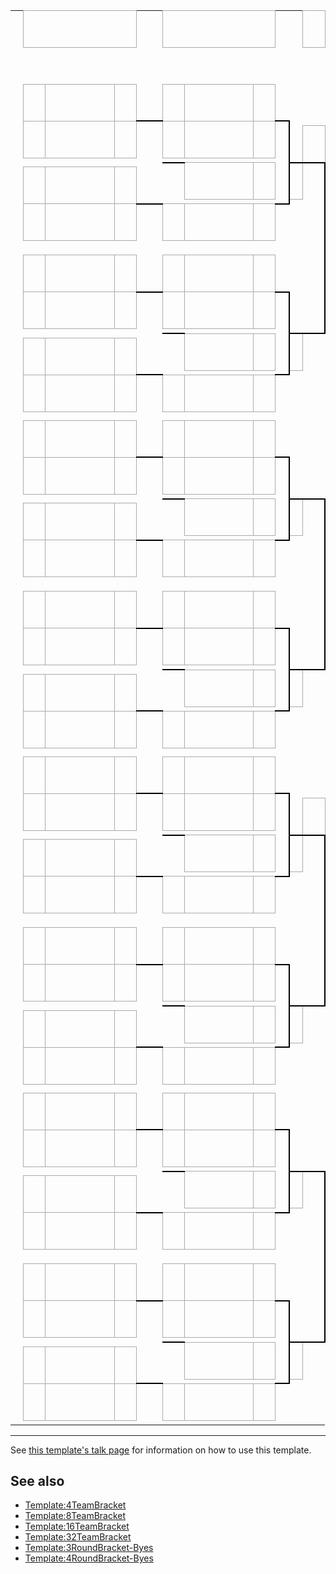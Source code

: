 {| class="bracket" cellpadding=0 cellspacing=0 style="font-size: 90%; margin:1em 2em 1em 1em;"
| &nbsp;
| align="center" colspan="3" style="border:1px solid #aaa;" bgcolor=#f2f2f2|'''{{{RD1|第一轮赛}}}'''
| colspan="2" |
| align="center" colspan="3" style="border:1px solid #aaa;" bgcolor=#f2f2f2|'''{{{RD2|第二轮赛}}}'''
| colspan="2" |
| align="center" colspan="3" style="border:1px solid #aaa;" bgcolor=#f2f2f2|'''{{{RD3|第三轮赛}}}'''
| colspan="2" |
| align="center" colspan="3" style="border:1px solid #aaa;" bgcolor=#f2f2f2|'''{{{RD4|半準决赛}}}'''
| colspan="2" |
| align="center" colspan="3" style="border:1px solid #aaa;" bgcolor=#f2f2f2|'''{{{RD5|準决赛}}}'''
| colspan="2" |
| align="center" colspan="3" style="border:1px solid #aaa;" bgcolor=#f2f2f2|'''{{{RD6|决赛}}}'''
|-
| width=1|&nbsp;
| width=25|&nbsp;
| width=130|&nbsp;
| width=25|&nbsp;
| width=5|&nbsp;
| width=5|&nbsp;
| width=25|&nbsp;
| width=130|&nbsp;
| width=25|&nbsp;
| width=5|&nbsp;
| width=5|&nbsp;
| width=25|&nbsp;
| width=130|&nbsp;
| width=25|&nbsp;
| width=5|&nbsp;
| width=5|&nbsp;
| width=25|&nbsp;
| width=130|&nbsp;
| width=25|&nbsp;
| width=5|&nbsp;
| width=5|&nbsp;
| width=25|&nbsp;
| width=130|&nbsp;
| width=25|&nbsp;
| width=5|&nbsp;
| width=5|&nbsp;
| width=25|&nbsp;
| width=130|&nbsp;
| width=25|&nbsp;
|-
| height="7"|
| align=center bgcolor="#f2f2f2" style="border:1px solid #aaa;"| {{{RD1-seed01|&nbsp;}}}
| style="border:1px solid #aaa;" bgcolor="#f9f9f9"| &nbsp;{{{RD1-team01|&nbsp;}}}
| align=center style="border:1px solid #aaa;" bgcolor=#f9f9f9| {{{RD1-score01|&nbsp;}}}
| align=center style="border-width:0 0 2px 0; border-style:solid;border-color:black;"|&nbsp;
| align=center style="border-width:0 0 2px 0; border-style:solid;border-color:black;"|&nbsp;
| align=center bgcolor="#f2f2f2" style="border:1px solid #aaa;"| {{{RD2-seed01|&nbsp;}}}
| style="border:1px solid #aaa;" bgcolor="#f9f9f9"| &nbsp;{{{RD2-team01|&nbsp;}}}
| align=center style="border:1px solid #aaa;" bgcolor=#f9f9f9| {{{RD2-score01|&nbsp;}}}
| align=center style="border-width:0 0 2px 0; border-style:solid;border-color:black;"|&nbsp;
|-
| height="7"|
| rowspan="2" align=center bgcolor="#f2f2f2" style="border:1px solid #aaa;"| {{{RD1-seed02|&nbsp;}}}
| rowspan="2" style="border:1px solid #aaa;" bgcolor="#f9f9f9"| &nbsp;{{{RD1-team02|&nbsp;}}}
| rowspan="2" align=center style="border:1px solid #aaa;" bgcolor=#f9f9f9| {{{RD1-score02|&nbsp;}}}
| rowspan="6" align=center style="border-width:2px 0 2px 0; border-style:solid;border-color:black;"|&nbsp;
| rowspan="6" align=center style="border-width:2px 0 2px 0; border-style:solid;border-color:black;"|&nbsp;

| rowspan="2" align=center bgcolor="#f2f2f2" style="border:1px solid #aaa;"| {{{RD2-seed02|&nbsp;}}}
| rowspan="2" style="border:1px solid #aaa;" bgcolor="#f9f9f9"| &nbsp;{{{RD2-team02|&nbsp;}}}
| rowspan="2" align=center style="border:1px solid #aaa;" bgcolor=#f9f9f9| {{{RD2-score02|&nbsp;}}}
| rowspan="6" align=center style="border-width:2px 2px 2px 0; border-style:solid;border-color:black;"|&nbsp;
|-
| height="7"|
| rowspan="2" align=center style="border-width:0 0 2px 0; border-style:solid;border-color:black;"|&nbsp;
| rowspan="2" align=center bgcolor="#f2f2f2" style="border:1px solid #aaa;"| {{{RD3-seed01|&nbsp;}}}
| rowspan="2" style="border:1px solid #aaa;" bgcolor="#f9f9f9"| &nbsp;{{{RD3-team01|&nbsp;}}}
| rowspan="2" align=center style="border:1px solid #aaa;" bgcolor=#f9f9f9| {{{RD3-score01|&nbsp;}}}
| rowspan="2" align=center style="border-width:0 0 2px 0; border-style:solid;border-color:black;"|&nbsp;
|-
| height="7"|
| rowspan="2" colspan="8"|
|-
| height="7"|
| rowspan="2" align=center style="border-width:2px 0 0 0; border-style:solid;border-color:black;"|&nbsp;
| rowspan="2" align=center bgcolor="#f2f2f2" style="border:1px solid #aaa;"| {{{RD3-seed02|&nbsp;}}}
| rowspan="2" style="border:1px solid #aaa;" bgcolor="#f9f9f9"| &nbsp;{{{RD3-team02|&nbsp;}}}
| rowspan="2" align=center style="border:1px solid #aaa;" bgcolor=#f9f9f9| {{{RD3-score02|&nbsp;}}}
| rowspan="12" align=center style="border-width:2px 2px 2px 0; border-style:solid;border-color:black;"|&nbsp;
|-
| height="7"|
| rowspan="2" align=center bgcolor="#f2f2f2" style="border:1px solid #aaa;"| {{{RD1-seed03|&nbsp;}}}
| rowspan="2" style="border:1px solid #aaa;" bgcolor="#f9f9f9"| &nbsp;{{{RD1-team03|&nbsp;}}}
| rowspan="2" align=center style="border:1px solid #aaa;" bgcolor=#f9f9f9| {{{RD1-score03|&nbsp;}}}
| rowspan="2" align=center bgcolor="#f2f2f2" style="border:1px solid #aaa;"| {{{RD2-seed03|&nbsp;}}}
| rowspan="2" style="border:1px solid #aaa;" bgcolor="#f9f9f9"| &nbsp;{{{RD2-team03|&nbsp;}}}
| rowspan="2" align=center style="border:1px solid #aaa;" bgcolor=#f9f9f9| {{{RD2-score03|&nbsp;}}}
|-
| height="7"|
|-
| height="7"|
| rowspan="2" align=center bgcolor="#f2f2f2" style="border:1px solid #aaa;"| {{{RD1-seed04|&nbsp;}}}
| rowspan="2" style="border:1px solid #aaa;" bgcolor="#f9f9f9"| &nbsp;{{{RD1-team04|&nbsp;}}}
| rowspan="2" align=center style="border:1px solid #aaa;" bgcolor=#f9f9f9| {{{RD1-score04|&nbsp;}}}
| rowspan="2" align=center style="border-width:2px 0 0 0; border-style:solid;border-color:black;"|&nbsp;
| rowspan="2" align=center style="border-width:2px 0 0 0; border-style:solid;border-color:black;"|&nbsp;
| rowspan="2" align=center bgcolor="#f2f2f2" style="border:1px solid #aaa;"| {{{RD2-seed04|&nbsp;}}}
| rowspan="2" style="border:1px solid #aaa;" bgcolor="#f9f9f9"| &nbsp;{{{RD2-team04|&nbsp;}}}
| rowspan="2" align=center style="border:1px solid #aaa;" bgcolor=#f9f9f9| {{{RD2-score04|&nbsp;}}}
| rowspan="2" align=center style="border-width:2px 0 0 0; border-style:solid;border-color:black;"|&nbsp;
|-
| height="7"|
| colspan="5"|
| rowspan="2" align=center style="border-width:0 0 2px 0; border-style:solid;border-color:black;"|&nbsp;
| rowspan="2" align=center bgcolor="#f2f2f2" style="border:1px solid #aaa;"| {{{RD4-seed01|&nbsp;}}}
| rowspan="2" style="border:1px solid #aaa;" bgcolor="#f9f9f9"| &nbsp;{{{RD4-team01|&nbsp;}}}
| rowspan="2" align=center style="border:1px solid #aaa;" bgcolor=#f9f9f9| {{{RD4-score01|&nbsp;}}}
| rowspan="2" align=center style="border-width:0 0 2px 0; border-style:solid;border-color:black;"|&nbsp;
|-
| height="7"|
| rowspan="2" colspan="13" align="center"|{{{group1|}}}
|-
| height="7"|
| rowspan="2" align=center style="border-width:2px 0 0 0; border-style:solid;border-color:black;"|&nbsp;
| rowspan="2" align=center bgcolor="#f2f2f2" style="border:1px solid #aaa;"| {{{RD4-seed02|&nbsp;}}}
| rowspan="2" style="border:1px solid #aaa;" bgcolor="#f9f9f9"| &nbsp;{{{RD4-team02|&nbsp;}}}
| rowspan="2" align=center style="border:1px solid #aaa;" bgcolor=#f9f9f9| {{{RD4-score02|&nbsp;}}}
| rowspan="24" align=center style="border-width:2px 2px 2px 0; border-style:solid;border-color:black;"|&nbsp;
|-
| height="7"|
| rowspan="2" align=center bgcolor="#f2f2f2" style="border:1px solid #aaa;"| {{{RD1-seed05|&nbsp;}}}
| rowspan="2" style="border:1px solid #aaa;" bgcolor="#f9f9f9"| &nbsp;{{{RD1-team05|&nbsp;}}}
| rowspan="2" align=center style="border:1px solid #aaa;" bgcolor=#f9f9f9| {{{RD1-score05|&nbsp;}}}
| rowspan="2" align=center style="border-width:0 0 2px 0; border-style:solid;border-color:black;"|&nbsp;
| rowspan="2" align=center style="border-width:0 0 2px 0; border-style:solid;border-color:black;"|&nbsp;
| rowspan="2" align=center bgcolor="#f2f2f2" style="border:1px solid #aaa;"| {{{RD2-seed05|&nbsp;}}}
| rowspan="2" style="border:1px solid #aaa;" bgcolor="#f9f9f9"| &nbsp;{{{RD2-team05|&nbsp;}}}
| rowspan="2" align=center style="border:1px solid #aaa;" bgcolor=#f9f9f9| {{{RD2-score05|&nbsp;}}}
| rowspan="2" align=center style="border-width:0 0 2px 0; border-style:solid;border-color:black;"|&nbsp;
|-
| height="7"|
|-
| height="7"|
| rowspan="2" align=center bgcolor="#f2f2f2" style="border:1px solid #aaa;"| {{{RD1-seed06|&nbsp;}}}
| rowspan="2" style="border:1px solid #aaa;" bgcolor="#f9f9f9"| &nbsp;{{{RD1-team06|&nbsp;}}}
| rowspan="2" align=center style="border:1px solid #aaa;" bgcolor=#f9f9f9| {{{RD1-score06|&nbsp;}}}
| rowspan="6" align=center style="border-width:2px 0 2px 0; border-style:solid;border-color:black;"|&nbsp;
| rowspan="6" align=center style="border-width:2px 0 2px 0; border-style:solid;border-color:black;"|&nbsp;
| rowspan="2" align=center bgcolor="#f2f2f2" style="border:1px solid #aaa;"| {{{RD2-seed06|&nbsp;}}}
| rowspan="2" style="border:1px solid #aaa;" bgcolor="#f9f9f9"| &nbsp;{{{RD2-team06|&nbsp;}}}
| rowspan="2" align=center style="border:1px solid #aaa;" bgcolor=#f9f9f9| {{{RD2-score06|&nbsp;}}}
| rowspan="6" align=center style="border-width:2px 2px 2px 0; border-style:solid;border-color:black;"|&nbsp;
|-
| height="7"|
| rowspan="2" align=center style="border-width:0 0 2px 0; border-style:solid;border-color:black;"|&nbsp;
| rowspan="2" align=center bgcolor="#f2f2f2" style="border:1px solid #aaa;"| {{{RD3-seed03|&nbsp;}}}
| rowspan="2" style="border:1px solid #aaa;" bgcolor="#f9f9f9"| &nbsp;{{{RD3-team03|&nbsp;}}}
| rowspan="2" align=center style="border:1px solid #aaa;" bgcolor=#f9f9f9| {{{RD3-score03|&nbsp;}}}
|-
| height="7"|
| rowspan="2" colspan="8"|
|-
| height="7"|
| rowspan="2" align=center style="border-width:2px 0 0 0; border-style:solid;border-color:black;"|&nbsp;
| rowspan="2" align=center bgcolor="#f2f2f2" style="border:1px solid #aaa;"| {{{RD3-seed04|&nbsp;}}}
| rowspan="2" style="border:1px solid #aaa;" bgcolor="#f9f9f9"| &nbsp;{{{RD3-team04|&nbsp;}}}
| rowspan="2" align=center style="border:1px solid #aaa;" bgcolor=#f9f9f9| {{{RD3-score04|&nbsp;}}}
| rowspan="12" align=center style="border-width:2px 0 2px 0; border-style:solid;border-color:black;"|&nbsp;
|-
| height="7"|
| rowspan="2" align=center bgcolor="#f2f2f2" style="border:1px solid #aaa;"| {{{RD1-seed07|&nbsp;}}}
| rowspan="2" style="border:1px solid #aaa;" bgcolor="#f9f9f9"| &nbsp;{{{RD1-team07|&nbsp;}}}
| rowspan="2" align=center style="border:1px solid #aaa;" bgcolor=#f9f9f9| {{{RD1-score07|&nbsp;}}}
| rowspan="2" align=center bgcolor="#f2f2f2" style="border:1px solid #aaa;"| {{{RD2-seed07|&nbsp;}}}
| rowspan="2" style="border:1px solid #aaa;" bgcolor="#f9f9f9"| &nbsp;{{{RD2-team07|&nbsp;}}}
| rowspan="2" align=center style="border:1px solid #aaa;" bgcolor=#f9f9f9| {{{RD2-score07|&nbsp;}}}
|-
| height="7"|
|-
| height="7"|
| rowspan="2" align=center bgcolor="#f2f2f2" style="border:1px solid #aaa;"| {{{RD1-seed08|&nbsp;}}}
| rowspan="2" style="border:1px solid #aaa;" bgcolor="#f9f9f9"| &nbsp;{{{RD1-team08|&nbsp;}}}
| rowspan="2" align=center style="border:1px solid #aaa;" bgcolor=#f9f9f9| {{{RD1-score08|&nbsp;}}}
| rowspan="2" align=center style="border-width:2px 0 0 0; border-style:solid;border-color:black;"|&nbsp;
| rowspan="2" align=center style="border-width:2px 0 0 0; border-style:solid;border-color:black;"|&nbsp;
| rowspan="2" align=center bgcolor="#f2f2f2" style="border:1px solid #aaa;"| {{{RD2-seed08|&nbsp;}}}
| rowspan="2" style="border:1px solid #aaa;" bgcolor="#f9f9f9"| &nbsp;{{{RD2-team08|&nbsp;}}}
| rowspan="2" align=center style="border:1px solid #aaa;" bgcolor=#f9f9f9| {{{RD2-score08|&nbsp;}}}
| rowspan="2" align=center style="border-width:2px 0 0 0; border-style:solid;border-color:black;"|&nbsp;
|-
| height="7"|
| colspan="10"|
| rowspan="2" align=center style="border-width:0 0 2px 0; border-style:solid;border-color:black;"|&nbsp;
| rowspan="2" align=center bgcolor="#f2f2f2" style="border:1px solid #aaa;"| {{{RD5-seed01|&nbsp;}}}
| rowspan="2" style="border:1px solid #aaa;" bgcolor="#f9f9f9"| &nbsp;{{{RD5-team01|&nbsp;}}}
| rowspan="2" align=center style="border:1px solid #aaa;" bgcolor=#f9f9f9| {{{RD5-score01|&nbsp;}}}
| rowspan="2" align=center style="border-width: 0 0 2px 0; border-style:solid; border-color:black;"|&nbsp;
|-
| rowspan="2"|
| height="7"|
| rowspan="2" colspan="18"|
|-
| height="7"|
| rowspan="2" align=center style="border-width:2px 0 0 0; border-style:solid;border-color:black;"|&nbsp;
| rowspan="2" align=center bgcolor="#f2f2f2" style="border:1px solid #aaa;"| {{{RD5-seed02|&nbsp;}}}
| rowspan="2" style="border:1px solid #aaa;" bgcolor="#f9f9f9"| &nbsp;{{{RD5-team02|&nbsp;}}}
| rowspan="2" align=center style="border:1px solid #aaa;" bgcolor=#f9f9f9| {{{RD5-score02|&nbsp;}}}
| rowspan="48" align=center style="border-width: 2px 2px 2px 0; border-style:solid; border-color:black;"|&nbsp;
|-
| height="7"|
| rowspan="2" align=center bgcolor="#f2f2f2" style="border:1px solid #aaa;"| {{{RD1-seed09|&nbsp;}}}
| rowspan="2" style="border:1px solid #aaa;" bgcolor="#f9f9f9"| &nbsp;{{{RD1-team09|&nbsp;}}}
| rowspan="2" align=center style="border:1px solid #aaa;" bgcolor=#f9f9f9| {{{RD1-score09|&nbsp;}}}
| rowspan="2" align=center style="border-width:0 0 2px 0; border-style:solid;border-color:black;"|&nbsp;
| rowspan="2" align=center style="border-width:0 0 2px 0; border-style:solid;border-color:black;"|&nbsp;
| rowspan="2" align=center bgcolor="#f2f2f2" style="border:1px solid #aaa;"| {{{RD2-seed09|&nbsp;}}}
| rowspan="2" style="border:1px solid #aaa;" bgcolor="#f9f9f9"| &nbsp;{{{RD2-team09|&nbsp;}}}
| rowspan="2" align=center style="border:1px solid #aaa;" bgcolor=#f9f9f9| {{{RD2-score09|&nbsp;}}}
| rowspan="2" align=center style="border-width:0 0 2px 0; border-style:solid;border-color:black;"|&nbsp;
|-
| height="7"|
|-
| height="7"|
| rowspan="2" align=center bgcolor="#f2f2f2" style="border:1px solid #aaa;"| {{{RD1-seed10|&nbsp;}}}
| rowspan="2" style="border:1px solid #aaa;" bgcolor="#f9f9f9"| &nbsp;{{{RD1-team10|&nbsp;}}}
| rowspan="2" align=center style="border:1px solid #aaa;" bgcolor=#f9f9f9| {{{RD1-score10|&nbsp;}}}
| rowspan="6" align=center style="border-width:2px 0 2px 0; border-style:solid;border-color:black;"|&nbsp;
| rowspan="6" align=center style="border-width:2px 0 2px 0; border-style:solid;border-color:black;"|&nbsp;
| rowspan="2" align=center bgcolor="#f2f2f2" style="border:1px solid #aaa;"| {{{RD2-seed10|&nbsp;}}}
| rowspan="2" style="border:1px solid #aaa;" bgcolor="#f9f9f9"| &nbsp;{{{RD2-team10|&nbsp;}}}
| rowspan="2" align=center style="border:1px solid #aaa;" bgcolor=#f9f9f9| {{{RD2-score10|&nbsp;}}}
| rowspan="6" align=center style="border-width:2px 2px 2px 0; border-style:solid;border-color:black;"|&nbsp;
|-
| height="7"|
| rowspan="2" align=center style="border-width:0 0 2px 0; border-style:solid;border-color:black;"|&nbsp;
| rowspan="2" align=center bgcolor="#f2f2f2" style="border:1px solid #aaa;"| {{{RD3-seed05|&nbsp;}}}
| rowspan="2" style="border:1px solid #aaa;" bgcolor="#f9f9f9"| &nbsp;{{{RD3-team05|&nbsp;}}}
| rowspan="2" align=center style="border:1px solid #aaa;" bgcolor=#f9f9f9| {{{RD3-score05|&nbsp;}}}
|-
| height="7"|
| rowspan="2" colspan="8"|
|-
| height="7"|
| rowspan="2" align=center style="border-width:2px 0 0 0; border-style:solid;border-color:black;"|&nbsp;
| rowspan="2" align=center bgcolor="#f2f2f2" style="border:1px solid #aaa;"| {{{RD3-seed06|&nbsp;}}}
| rowspan="2" style="border:1px solid #aaa;" bgcolor="#f9f9f9"| &nbsp;{{{RD3-team06|&nbsp;}}}
| rowspan="2" align=center style="border:1px solid #aaa;" bgcolor=#f9f9f9| {{{RD3-score06|&nbsp;}}}
| rowspan="12" align=center style="border-width:2px 2px 2px 0; border-style:solid;border-color:black;"|&nbsp;
|-
| height="7"|
| rowspan="2" align=center bgcolor="#f2f2f2" style="border:1px solid #aaa;"| {{{RD1-seed11|&nbsp;}}}
| rowspan="2" style="border:1px solid #aaa;" bgcolor="#f9f9f9"| &nbsp;{{{RD1-team11|&nbsp;}}}
| rowspan="2" align=center style="border:1px solid #aaa;" bgcolor=#f9f9f9| {{{RD1-score11|&nbsp;}}}
| rowspan="2" align=center bgcolor="#f2f2f2" style="border:1px solid #aaa;"| {{{RD2-seed11|&nbsp;}}}
| rowspan="2" style="border:1px solid #aaa;" bgcolor="#f9f9f9"| &nbsp;{{{RD2-team11|&nbsp;}}}
| rowspan="2" align=center style="border:1px solid #aaa;" bgcolor=#f9f9f9| {{{RD2-score11|&nbsp;}}}
|-
| height="7"|
|-
| height="7"|
| rowspan="2" align=center bgcolor="#f2f2f2" style="border:1px solid #aaa;"| {{{RD1-seed12|&nbsp;}}}
| rowspan="2" style="border:1px solid #aaa;" bgcolor="#f9f9f9"| &nbsp;{{{RD1-team12|&nbsp;}}}
| rowspan="2" align=center style="border:1px solid #aaa;" bgcolor=#f9f9f9| {{{RD1-score12|&nbsp;}}}
| rowspan="2" align=center style="border-width:2px 0 0 0; border-style:solid;border-color:black;"|&nbsp;
| rowspan="2" align=center style="border-width:2px 0 0 0; border-style:solid;border-color:black;"|&nbsp;
| rowspan="2" align=center bgcolor="#f2f2f2" style="border:1px solid #aaa;"| {{{RD2-seed12|&nbsp;}}}
| rowspan="2" style="border:1px solid #aaa;" bgcolor="#f9f9f9"| &nbsp;{{{RD2-team12|&nbsp;}}}
| rowspan="2" align=center style="border:1px solid #aaa;" bgcolor=#f9f9f9| {{{RD2-score12|&nbsp;}}}
| rowspan="2" align=center style="border-width:2px 0 0 0; border-style:solid;border-color:black;"|&nbsp;
|-
| height="7"|
| colspan="5"|
| rowspan="2" align=center style="border-width:0 0 2px 0; border-style:solid;border-color:black;"|&nbsp;
| rowspan="2" align=center bgcolor="#f2f2f2" style="border:1px solid #aaa;"| {{{RD4-seed03|&nbsp;}}}
| rowspan="2" style="border:1px solid #aaa;" bgcolor="#f9f9f9"| &nbsp;{{{RD4-team03|&nbsp;}}}
| rowspan="2" align=center style="border:1px solid #aaa;" bgcolor=#f9f9f9| {{{RD4-score03|&nbsp;}}}
|-
| height="7"|
| rowspan="2" colspan="13" align="center"|{{{group2|}}}
|-
| height="7"|
| rowspan="2" align=center style="border-width:2px 0 0 0; border-style:solid;border-color:black;"|&nbsp;
| rowspan="2" align=center bgcolor="#f2f2f2" style="border:1px solid #aaa;"| {{{RD4-seed04|&nbsp;}}}
| rowspan="2" style="border:1px solid #aaa;" bgcolor="#f9f9f9"| &nbsp;{{{RD4-team04|&nbsp;}}}
| rowspan="2" align=center style="border:1px solid #aaa;" bgcolor=#f9f9f9| {{{RD4-score04|&nbsp;}}}
| rowspan="2" align=center style="border-width:2px 0 0 0; border-style:solid;border-color:black;"|&nbsp;
|-
| height="7"|
| rowspan="2" align=center bgcolor="#f2f2f2" style="border:1px solid #aaa;"| {{{RD1-seed13|&nbsp;}}}
| rowspan="2" style="border:1px solid #aaa;" bgcolor="#f9f9f9"| &nbsp;{{{RD1-team13|&nbsp;}}}
| rowspan="2" align=center style="border:1px solid #aaa;" bgcolor=#f9f9f9| {{{RD1-score13|&nbsp;}}}
| rowspan="2" align=center style="border-width:0 0 2px 0; border-style:solid;border-color:black;"|&nbsp;
| rowspan="2" align=center style="border-width:0 0 2px 0; border-style:solid;border-color:black;"|&nbsp;
| rowspan="2" align=center bgcolor="#f2f2f2" style="border:1px solid #aaa;"| {{{RD2-seed13|&nbsp;}}}
| rowspan="2" style="border:1px solid #aaa;" bgcolor="#f9f9f9"| &nbsp;{{{RD2-team13|&nbsp;}}}
| rowspan="2" align=center style="border:1px solid #aaa;" bgcolor=#f9f9f9| {{{RD2-score13|&nbsp;}}}
| rowspan="2" align=center style="border-width:0 0 2px 0; border-style:solid;border-color:black;"|&nbsp;
|-
| height="7"|
|-
| height="7"|
| rowspan="2" align=center bgcolor="#f2f2f2" style="border:1px solid #aaa;"| {{{RD1-seed14|&nbsp;}}}
| rowspan="2" style="border:1px solid #aaa;" bgcolor="#f9f9f9"| &nbsp;{{{RD1-team14|&nbsp;}}}
| rowspan="2" align=center style="border:1px solid #aaa;" bgcolor=#f9f9f9| {{{RD1-score14|&nbsp;}}}
| rowspan="6" align=center style="border-width:2px 0 2px 0; border-style:solid;border-color:black;"|&nbsp;
| rowspan="6" align=center style="border-width:2px 0 2px 0; border-style:solid;border-color:black;"|&nbsp;
| rowspan="2" align=center bgcolor="#f2f2f2" style="border:1px solid #aaa;"| {{{RD2-seed14|&nbsp;}}}
| rowspan="2" style="border:1px solid #aaa;" bgcolor="#f9f9f9"| &nbsp;{{{RD2-team14|&nbsp;}}}
| rowspan="2" align=center style="border:1px solid #aaa;" bgcolor=#f9f9f9| {{{RD2-score14|&nbsp;}}}
| rowspan="6" align=center style="border-width:2px 2px 2px 0; border-style:solid;border-color:black;"|&nbsp;
|-
| height="7"|
| rowspan="2" align=center style="border-width:0 0 2px 0; border-style:solid;border-color:black;"|&nbsp;
| rowspan="2" align=center bgcolor="#f2f2f2" style="border:1px solid #aaa;"| {{{RD3-seed07|&nbsp;}}}
| rowspan="2" style="border:1px solid #aaa;" bgcolor="#f9f9f9"| &nbsp;{{{RD3-team07|&nbsp;}}}
| rowspan="2" align=center style="border:1px solid #aaa;" bgcolor=#f9f9f9| {{{RD3-score07|&nbsp;}}}
|-
| height="7"|
| rowspan="2" colspan="8"|
|-
| height="7"|
| rowspan="2" align=center style="border-width:2px 0 0 0; border-style:solid;border-color:black;"|&nbsp;
| rowspan="2" align=center bgcolor="#f2f2f2" style="border:1px solid #aaa;"| {{{RD3-seed08|&nbsp;}}}
| rowspan="2" style="border:1px solid #aaa;" bgcolor="#f9f9f9"| &nbsp;{{{RD3-team08|&nbsp;}}}
| rowspan="2" align=center style="border:1px solid #aaa;" bgcolor=#f9f9f9| {{{RD3-score08|&nbsp;}}}
| rowspan="2" align=center style="border-width:2px 0 0 0; border-style:solid;border-color:black;"|&nbsp;
|-
| height="7"|
| rowspan="2" align=center bgcolor="#f2f2f2" style="border:1px solid #aaa;"| {{{RD1-seed15|&nbsp;}}}
| rowspan="2" style="border:1px solid #aaa;" bgcolor="#f9f9f9"| &nbsp;{{{RD1-team15|&nbsp;}}}
| rowspan="2" align=center style="border:1px solid #aaa;" bgcolor=#f9f9f9| {{{RD1-score15|&nbsp;}}}
| rowspan="2" align=center bgcolor="#f2f2f2" style="border:1px solid #aaa;"| {{{RD2-seed15|&nbsp;}}}
| rowspan="2" style="border:1px solid #aaa;" bgcolor="#f9f9f9"| &nbsp;{{{RD2-team15|&nbsp;}}}
| rowspan="2" align=center style="border:1px solid #aaa;" bgcolor=#f9f9f9| {{{RD2-score15|&nbsp;}}}
|-
| height="7"|
|-
| height="7"|
| rowspan="2" align=center bgcolor="#f2f2f2" style="border:1px solid #aaa;"| {{{RD1-seed16|&nbsp;}}}
| rowspan="2" style="border:1px solid #aaa;" bgcolor="#f9f9f9"| &nbsp;{{{RD1-team16|&nbsp;}}}
| rowspan="2" align=center style="border:1px solid #aaa;" bgcolor=#f9f9f9| {{{RD1-score16|&nbsp;}}}
| rowspan="2" align=center style="border-width:2px 0 0 0; border-style:solid;border-color:black;"|&nbsp;
| rowspan="2" align=center style="border-width:2px 0 0 0; border-style:solid;border-color:black;"|&nbsp;
| rowspan="2" align=center bgcolor="#f2f2f2" style="border:1px solid #aaa;"| {{{RD2-seed16|&nbsp;}}}
| rowspan="2" style="border:1px solid #aaa;" bgcolor="#f9f9f9"| &nbsp;{{{RD2-team16|&nbsp;}}}
| rowspan="2" align=center style="border:1px solid #aaa;" bgcolor=#f9f9f9| {{{RD2-score16|&nbsp;}}}
| rowspan="2" align=center style="border-width:2px 0 0 0; border-style:solid;border-color:black;"|&nbsp;
|-
| height="7"|
| colspan="15"|
| rowspan="2" align=center style="border-width:0 0 2px 0; border-style:solid;border-color:black;"|
| rowspan="2" align=center bgcolor="#f2f2f2" style="border:1px solid #aaa;"| {{{RD6-seed01|&nbsp;}}}
| rowspan="2" style="border:1px solid #aaa;" bgcolor="#f9f9f9"| &nbsp;{{{RD6-team01|&nbsp;}}}
| rowspan="2" align=center style="border:1px solid #aaa;" bgcolor=#f9f9f9| {{{RD6-score01|&nbsp;}}}
|-
| height="7"|
|-
| height="7"|
| colspan="24"|
| rowspan="2" align=center style="border-width:2px 0 0 0; border-style:solid;border-color:black;"|
| rowspan="2" align=center bgcolor="#f2f2f2" style="border:1px solid #aaa;"| {{{RD6-seed02|&nbsp;}}}
| rowspan="2" style="border:1px solid #aaa;" bgcolor="#f9f9f9"| &nbsp;{{{RD6-team02|&nbsp;}}}
| rowspan="2" align=center style="border:1px solid #aaa;" bgcolor=#f9f9f9| {{{RD6-score02|&nbsp;}}}
|-
| height="7"|
| rowspan="2" align=center bgcolor="#f2f2f2" style="border:1px solid #aaa;"| {{{RD1-seed17|&nbsp;}}}
| rowspan="2" style="border:1px solid #aaa;" bgcolor="#f9f9f9"| &nbsp;{{{RD1-team17|&nbsp;}}}
| rowspan="2" align=center style="border:1px solid #aaa;" bgcolor=#f9f9f9| {{{RD1-score17|&nbsp;}}}
| rowspan="2" align=center style="border-width:0 0 2px 0; border-style:solid;border-color:black;"|&nbsp;
| rowspan="2" align=center style="border-width:0 0 2px 0; border-style:solid;border-color:black;"|&nbsp;
| rowspan="2" align=center bgcolor="#f2f2f2" style="border:1px solid #aaa;"| {{{RD2-seed17|&nbsp;}}}
| rowspan="2" style="border:1px solid #aaa;" bgcolor="#f9f9f9"| &nbsp;{{{RD2-team17|&nbsp;}}}
| rowspan="2" align=center style="border:1px solid #aaa;" bgcolor=#f9f9f9| {{{RD2-score17|&nbsp;}}}
| rowspan="2" align=center style="border-width:0 0 2px 0; border-style:solid;border-color:black;"|&nbsp;
|-
| height="7"|
|-
| height="7"|
| rowspan="2" align=center bgcolor="#f2f2f2" style="border:1px solid #aaa;"| {{{RD1-seed18|&nbsp;}}}
| rowspan="2" style="border:1px solid #aaa;" bgcolor="#f9f9f9"| &nbsp;{{{RD1-team18|&nbsp;}}}
| rowspan="2" align=center style="border:1px solid #aaa;" bgcolor=#f9f9f9| {{{RD1-score18|&nbsp;}}}
| rowspan="6" align=center style="border-width:2px 0 2px 0; border-style:solid;border-color:black;"|&nbsp;
| rowspan="6" align=center style="border-width:2px 0 2px 0; border-style:solid;border-color:black;"|&nbsp;
| rowspan="2" align=center bgcolor="#f2f2f2" style="border:1px solid #aaa;"| {{{RD2-seed18|&nbsp;}}}
| rowspan="2" style="border:1px solid #aaa;" bgcolor="#f9f9f9"| &nbsp;{{{RD2-team18|&nbsp;}}}
| rowspan="2" align=center style="border:1px solid #aaa;" bgcolor=#f9f9f9| {{{RD2-score18|&nbsp;}}}
| rowspan="6" align=center style="border-width:2px 2px 2px 0; border-style:solid;border-color:black;"|&nbsp;
|-
| height="7"|
| rowspan="2" align=center style="border-width:0 0 2px 0; border-style:solid;border-color:black;"|&nbsp;
| rowspan="2" align=center bgcolor="#f2f2f2" style="border:1px solid #aaa;"| {{{RD3-seed09|&nbsp;}}}
| rowspan="2" style="border:1px solid #aaa;" bgcolor="#f9f9f9"| &nbsp;{{{RD3-team09|&nbsp;}}}
| rowspan="2" align=center style="border:1px solid #aaa;" bgcolor=#f9f9f9| {{{RD3-score09|&nbsp;}}}
| rowspan="2" align=center style="border-width:0 0 2px 0; border-style:solid;border-color:black;"|&nbsp;
|-
| height="7"|
| rowspan="2" colspan="8"|
|-
| height="7"|
| rowspan="2" align=center style="border-width:2px 0 0 0; border-style:solid;border-color:black;"|&nbsp;
| rowspan="2" align=center bgcolor="#f2f2f2" style="border:1px solid #aaa;"| {{{RD3-seed10|&nbsp;}}}
| rowspan="2" style="border:1px solid #aaa;" bgcolor="#f9f9f9"| &nbsp;{{{RD3-team10|&nbsp;}}}
| rowspan="2" align=center style="border:1px solid #aaa;" bgcolor=#f9f9f9| {{{RD3-score10|&nbsp;}}}
| rowspan="12" align=center style="border-width:2px 2px 2px 0; border-style:solid;border-color:black;"|&nbsp;
|-
| height="7"|
| rowspan="2" align=center bgcolor="#f2f2f2" style="border:1px solid #aaa;"| {{{RD1-seed19|&nbsp;}}}
| rowspan="2" style="border:1px solid #aaa;" bgcolor="#f9f9f9"| &nbsp;{{{RD1-team19|&nbsp;}}}
| rowspan="2" align=center style="border:1px solid #aaa;" bgcolor=#f9f9f9| {{{RD1-score19|&nbsp;}}}
| rowspan="2" align=center bgcolor="#f2f2f2" style="border:1px solid #aaa;"| {{{RD2-seed19|&nbsp;}}}
| rowspan="2" style="border:1px solid #aaa;" bgcolor="#f9f9f9"| &nbsp;{{{RD2-team19|&nbsp;}}}
| rowspan="2" align=center style="border:1px solid #aaa;" bgcolor=#f9f9f9| {{{RD2-score19|&nbsp;}}}
|-
| height="7"|
|-
| height="7"|
| rowspan="2" align=center bgcolor="#f2f2f2" style="border:1px solid #aaa;"| {{{RD1-seed20|&nbsp;}}}
| rowspan="2" style="border:1px solid #aaa;" bgcolor="#f9f9f9"| &nbsp;{{{RD1-team20|&nbsp;}}}
| rowspan="2" align=center style="border:1px solid #aaa;" bgcolor=#f9f9f9| {{{RD1-score20|&nbsp;}}}
| rowspan="2" align=center style="border-width:2px 0 0 0; border-style:solid;border-color:black;"|&nbsp;
| rowspan="2" align=center style="border-width:2px 0 0 0; border-style:solid;border-color:black;"|&nbsp;
| rowspan="2" align=center bgcolor="#f2f2f2" style="border:1px solid #aaa;"| {{{RD2-seed20|&nbsp;}}}
| rowspan="2" style="border:1px solid #aaa;" bgcolor="#f9f9f9"| &nbsp;{{{RD2-team20|&nbsp;}}}
| rowspan="2" align=center style="border:1px solid #aaa;" bgcolor=#f9f9f9| {{{RD2-score20|&nbsp;}}}
| rowspan="2" align=center style="border-width:2px 0 0 0; border-style:solid;border-color:black;"|&nbsp;
|-
| height="7"|
| colspan="5"|
| rowspan="2" align=center style="border-width:0 0 2px 0; border-style:solid;border-color:black;"|&nbsp;
| rowspan="2" align=center bgcolor="#f2f2f2" style="border:1px solid #aaa;"| {{{RD4-seed05|&nbsp;}}}
| rowspan="2" style="border:1px solid #aaa;" bgcolor="#f9f9f9"| &nbsp;{{{RD4-team05|&nbsp;}}}
| rowspan="2" align=center style="border:1px solid #aaa;" bgcolor=#f9f9f9| {{{RD4-score05|&nbsp;}}}
| rowspan="2" align=center style="border-width:0 0 2px 0; border-style:solid;border-color:black;"|&nbsp;
|-
| height="7"|
| rowspan="2" colspan="13" align="center"|{{{group3|}}}
|-
| height="7"|
| rowspan="2" align=center style="border-width:2px 0 0 0; border-style:solid;border-color:black;"|&nbsp;
| rowspan="2" align=center bgcolor="#f2f2f2" style="border:1px solid #aaa;"| {{{RD4-seed06|&nbsp;}}}
| rowspan="2" style="border:1px solid #aaa;" bgcolor="#f9f9f9"| &nbsp;{{{RD4-team06|&nbsp;}}}
| rowspan="2" align=center style="border:1px solid #aaa;" bgcolor=#f9f9f9| {{{RD4-score06|&nbsp;}}}
| rowspan="24" align=center style="border-width:2px 2px 2px 0; border-style:solid;border-color:black;"|&nbsp;
|-
| height="7"|
| rowspan="2" align=center bgcolor="#f2f2f2" style="border:1px solid #aaa;"| {{{RD1-seed21|&nbsp;}}}
| rowspan="2" style="border:1px solid #aaa;" bgcolor="#f9f9f9"| &nbsp;{{{RD1-team21|&nbsp;}}}
| rowspan="2" align=center style="border:1px solid #aaa;" bgcolor=#f9f9f9| {{{RD1-score21|&nbsp;}}}
| rowspan="2" align=center style="border-width:0 0 2px 0; border-style:solid;border-color:black;"|&nbsp;
| rowspan="2" align=center style="border-width:0 0 2px 0; border-style:solid;border-color:black;"|&nbsp;
| rowspan="2" align=center bgcolor="#f2f2f2" style="border:1px solid #aaa;"| {{{RD2-seed21|&nbsp;}}}
| rowspan="2" style="border:1px solid #aaa;" bgcolor="#f9f9f9"| &nbsp;{{{RD2-team21|&nbsp;}}}
| rowspan="2" align=center style="border:1px solid #aaa;" bgcolor=#f9f9f9| {{{RD2-score21|&nbsp;}}}
| rowspan="2" align=center style="border-width:0 0 2px 0; border-style:solid;border-color:black;"|&nbsp;
|-
| height="7"|
|-
| height="7"|
| rowspan="2" align=center bgcolor="#f2f2f2" style="border:1px solid #aaa;"| {{{RD1-seed22|&nbsp;}}}
| rowspan="2" style="border:1px solid #aaa;" bgcolor="#f9f9f9"| &nbsp;{{{RD1-team22|&nbsp;}}}
| rowspan="2" align=center style="border:1px solid #aaa;" bgcolor=#f9f9f9| {{{RD1-score22|&nbsp;}}}
| rowspan="6" align=center style="border-width:2px 0 2px 0; border-style:solid;border-color:black;"|&nbsp;
| rowspan="6" align=center style="border-width:2px 0 2px 0; border-style:solid;border-color:black;"|&nbsp;
| rowspan="2" align=center bgcolor="#f2f2f2" style="border:1px solid #aaa;"| {{{RD2-seed22|&nbsp;}}}
| rowspan="2" style="border:1px solid #aaa;" bgcolor="#f9f9f9"| &nbsp;{{{RD2-team22|&nbsp;}}}
| rowspan="2" align=center style="border:1px solid #aaa;" bgcolor=#f9f9f9| {{{RD2-score22|&nbsp;}}}
| rowspan="6" align=center style="border-width:2px 2px 2px 0; border-style:solid;border-color:black;"|&nbsp;
|-
| height="7"|
| rowspan="2" align=center style="border-width:0 0 2px 0; border-style:solid;border-color:black;"|&nbsp;
| rowspan="2" align=center bgcolor="#f2f2f2" style="border:1px solid #aaa;"| {{{RD3-seed11|&nbsp;}}}
| rowspan="2" style="border:1px solid #aaa;" bgcolor="#f9f9f9"| &nbsp;{{{RD3-team11|&nbsp;}}}
| rowspan="2" align=center style="border:1px solid #aaa;" bgcolor=#f9f9f9| {{{RD3-score11|&nbsp;}}}
|-
| height="7"|
| rowspan="2" colspan="8"|
|-
| height="7"|
| rowspan="2" align=center style="border-width:2px 0 0 0; border-style:solid;border-color:black;"|&nbsp;
| rowspan="2" align=center bgcolor="#f2f2f2" style="border:1px solid #aaa;"| {{{RD3-seed12|&nbsp;}}}
| rowspan="2" style="border:1px solid #aaa;" bgcolor="#f9f9f9"| &nbsp;{{{RD3-team12|&nbsp;}}}
| rowspan="2" align=center style="border:1px solid #aaa;" bgcolor=#f9f9f9| {{{RD3-score12|&nbsp;}}}
| rowspan="12" align=center style="border-width:2px 0 2px 0; border-style:solid;border-color:black;"|&nbsp;
|-
| height="7"|
| rowspan="2" align=center bgcolor="#f2f2f2" style="border:1px solid #aaa;"| {{{RD1-seed23|&nbsp;}}}
| rowspan="2" style="border:1px solid #aaa;" bgcolor="#f9f9f9"| &nbsp;{{{RD1-team23|&nbsp;}}}
| rowspan="2" align=center style="border:1px solid #aaa;" bgcolor=#f9f9f9| {{{RD1-score23|&nbsp;}}}
| rowspan="2" align=center bgcolor="#f2f2f2" style="border:1px solid #aaa;"| {{{RD2-seed23|&nbsp;}}}
| rowspan="2" style="border:1px solid #aaa;" bgcolor="#f9f9f9"| &nbsp;{{{RD2-team23|&nbsp;}}}
| rowspan="2" align=center style="border:1px solid #aaa;" bgcolor=#f9f9f9| {{{RD2-score23|&nbsp;}}}
|-
| height="7"|
|-
| height="7"|
| rowspan="2" align=center bgcolor="#f2f2f2" style="border:1px solid #aaa;"| {{{RD1-seed24|&nbsp;}}}
| rowspan="2" style="border:1px solid #aaa;" bgcolor="#f9f9f9"| &nbsp;{{{RD1-team24|&nbsp;}}}
| rowspan="2" align=center style="border:1px solid #aaa;" bgcolor=#f9f9f9| {{{RD1-score24|&nbsp;}}}
| rowspan="2" align=center style="border-width:2px 0 0 0; border-style:solid;border-color:black;"|&nbsp;
| rowspan="2" align=center style="border-width:2px 0 0 0; border-style:solid;border-color:black;"|&nbsp;
| rowspan="2" align=center bgcolor="#f2f2f2" style="border:1px solid #aaa;"| {{{RD2-seed24|&nbsp;}}}
| rowspan="2" style="border:1px solid #aaa;" bgcolor="#f9f9f9"| &nbsp;{{{RD2-team24|&nbsp;}}}
| rowspan="2" align=center style="border:1px solid #aaa;" bgcolor=#f9f9f9| {{{RD2-score24|&nbsp;}}}
| rowspan="2" align=center style="border-width:2px 0 0 0; border-style:solid;border-color:black;"|&nbsp;
|-
| height="7"|
| colspan="10"|
| rowspan="2" align=center style="border-width:0 0 2px 0; border-style:solid;border-color:black;"|&nbsp;
| rowspan="2" align=center bgcolor="#f2f2f2" style="border:1px solid #aaa;"| {{{RD5-seed03|&nbsp;}}}
| rowspan="2" style="border:1px solid #aaa;" bgcolor="#f9f9f9"| &nbsp;{{{RD5-team03|&nbsp;}}}
| rowspan="2" align=center style="border:1px solid #aaa;" bgcolor=#f9f9f9| {{{RD5-score03|&nbsp;}}}
|-
| rowspan="2"|
| height="7"|
| rowspan="2" colspan="18"|
|-
| height="7"|
| rowspan="2" align=center style="border-width:2px 0 0 0; border-style:solid;border-color:black;"|&nbsp;
| rowspan="2" align=center bgcolor="#f2f2f2" style="border:1px solid #aaa;"| {{{RD5-seed04|&nbsp;}}}
| rowspan="2" style="border:1px solid #aaa;" bgcolor="#f9f9f9"| &nbsp;{{{RD5-team04|&nbsp;}}}
| rowspan="2" align=center style="border:1px solid #aaa;" bgcolor=#f9f9f9| {{{RD5-score04|&nbsp;}}}
| rowspan="2" align=center style="border-width:2px 0 0 0; border-style:solid; border-color:black;"|&nbsp;
|-
| height="7"|
| rowspan="2" align=center bgcolor="#f2f2f2" style="border:1px solid #aaa;"| {{{RD1-seed25|&nbsp;}}}
| rowspan="2" style="border:1px solid #aaa;" bgcolor="#f9f9f9"| &nbsp;{{{RD1-team25|&nbsp;}}}
| rowspan="2" align=center style="border:1px solid #aaa;" bgcolor=#f9f9f9| {{{RD1-score25|&nbsp;}}}
| rowspan="2" align=center style="border-width:0 0 2px 0; border-style:solid;border-color:black;"|&nbsp;
| rowspan="2" align=center style="border-width:0 0 2px 0; border-style:solid;border-color:black;"|&nbsp;
| rowspan="2" align=center bgcolor="#f2f2f2" style="border:1px solid #aaa;"| {{{RD2-seed25|&nbsp;}}}
| rowspan="2" style="border:1px solid #aaa;" bgcolor="#f9f9f9"| &nbsp;{{{RD2-team25|&nbsp;}}}
| rowspan="2" align=center style="border:1px solid #aaa;" bgcolor=#f9f9f9| {{{RD2-score25|&nbsp;}}}
| rowspan="2" align=center style="border-width:0 0 2px 0; border-style:solid;border-color:black;"|&nbsp;
|-
| height="7"|
|-
| height="7"|
| rowspan="2" align=center bgcolor="#f2f2f2" style="border:1px solid #aaa;"| {{{RD1-seed26|&nbsp;}}}
| rowspan="2" style="border:1px solid #aaa;" bgcolor="#f9f9f9"| &nbsp;{{{RD1-team26|&nbsp;}}}
| rowspan="2" align=center style="border:1px solid #aaa;" bgcolor=#f9f9f9| {{{RD1-score26|&nbsp;}}}
| rowspan="6" align=center style="border-width:2px 0 2px 0; border-style:solid;border-color:black;"|&nbsp;
| rowspan="6" align=center style="border-width:2px 0 2px 0; border-style:solid;border-color:black;"|&nbsp;
| rowspan="2" align=center bgcolor="#f2f2f2" style="border:1px solid #aaa;"| {{{RD2-seed26|&nbsp;}}}
| rowspan="2" style="border:1px solid #aaa;" bgcolor="#f9f9f9"| &nbsp;{{{RD2-team26|&nbsp;}}}
| rowspan="2" align=center style="border:1px solid #aaa;" bgcolor=#f9f9f9| {{{RD2-score26|&nbsp;}}}
| rowspan="6" align=center style="border-width:2px 2px 2px 0; border-style:solid;border-color:black;"|&nbsp;
|-
| height="7"|
| rowspan="2" align=center style="border-width:0 0 2px 0; border-style:solid;border-color:black;"|&nbsp;
| rowspan="2" align=center bgcolor="#f2f2f2" style="border:1px solid #aaa;"| {{{RD3-seed13|&nbsp;}}}
| rowspan="2" style="border:1px solid #aaa;" bgcolor="#f9f9f9"| &nbsp;{{{RD3-team13|&nbsp;}}}
| rowspan="2" align=center style="border:1px solid #aaa;" bgcolor=#f9f9f9| {{{RD3-score13|&nbsp;}}}
|-
| height="7"|
| rowspan="2" colspan="8"|
|-
| height="7"|
| rowspan="2" align=center style="border-width:2px 0 0 0; border-style:solid;border-color:black;"|&nbsp;
| rowspan="2" align=center bgcolor="#f2f2f2" style="border:1px solid #aaa;"| {{{RD3-seed14|&nbsp;}}}
| rowspan="2" style="border:1px solid #aaa;" bgcolor="#f9f9f9"| &nbsp;{{{RD3-team14|&nbsp;}}}
| rowspan="2" align=center style="border:1px solid #aaa;" bgcolor=#f9f9f9| {{{RD3-score14|&nbsp;}}}
| rowspan="12" align=center style="border-width:2px 2px 2px 0; border-style:solid;border-color:black;"|&nbsp;
|-
| height="7"|
| rowspan="2" align=center bgcolor="#f2f2f2" style="border:1px solid #aaa;"| {{{RD1-seed27|&nbsp;}}}
| rowspan="2" style="border:1px solid #aaa;" bgcolor="#f9f9f9"| &nbsp;{{{RD1-team27|&nbsp;}}}
| rowspan="2" align=center style="border:1px solid #aaa;" bgcolor=#f9f9f9| {{{RD1-score27|&nbsp;}}}
| rowspan="2" align=center bgcolor="#f2f2f2" style="border:1px solid #aaa;"| {{{RD2-seed27|&nbsp;}}}
| rowspan="2" style="border:1px solid #aaa;" bgcolor="#f9f9f9"| &nbsp;{{{RD2-team27|&nbsp;}}}
| rowspan="2" align=center style="border:1px solid #aaa;" bgcolor=#f9f9f9| {{{RD2-score27|&nbsp;}}}
|-
| height="7"|
|-
| height="7"|
| rowspan="2" align=center bgcolor="#f2f2f2" style="border:1px solid #aaa;"| {{{RD1-seed28|&nbsp;}}}
| rowspan="2" style="border:1px solid #aaa;" bgcolor="#f9f9f9"| &nbsp;{{{RD1-team28|&nbsp;}}}
| rowspan="2" align=center style="border:1px solid #aaa;" bgcolor=#f9f9f9| {{{RD1-score28|&nbsp;}}}
| rowspan="2" align=center style="border-width:2px 0 0 0; border-style:solid;border-color:black;"|&nbsp;
| rowspan="2" align=center style="border-width:2px 0 0 0; border-style:solid;border-color:black;"|&nbsp;
| rowspan="2" align=center bgcolor="#f2f2f2" style="border:1px solid #aaa;"| {{{RD2-seed28|&nbsp;}}}
| rowspan="2" style="border:1px solid #aaa;" bgcolor="#f9f9f9"| &nbsp;{{{RD2-team28|&nbsp;}}}
| rowspan="2" align=center style="border:1px solid #aaa;" bgcolor=#f9f9f9| {{{RD2-score28|&nbsp;}}}
| rowspan="2" align=center style="border-width:2px 0 0 0; border-style:solid;border-color:black;"|&nbsp;
|-
| height="7"|
| colspan="5"|
| rowspan="2" align=center style="border-width:0 0 2px 0; border-style:solid;border-color:black;"|&nbsp;
| rowspan="2" align=center bgcolor="#f2f2f2" style="border:1px solid #aaa;"| {{{RD4-seed07|&nbsp;}}}
| rowspan="2" style="border:1px solid #aaa;" bgcolor="#f9f9f9"| &nbsp;{{{RD4-team07|&nbsp;}}}
| rowspan="2" align=center style="border:1px solid #aaa;" bgcolor=#f9f9f9| {{{RD4-score07|&nbsp;}}}
|-
| height="7"|
| rowspan="2" colspan="13" align="center"|{{{group4|}}}
|-
| height="7"|
| rowspan="2" align=center style="border-width:2px 0 0 0; border-style:solid;border-color:black;"|&nbsp;
| rowspan="2" align=center bgcolor="#f2f2f2" style="border:1px solid #aaa;"| {{{RD4-seed08|&nbsp;}}}
| rowspan="2" style="border:1px solid #aaa;" bgcolor="#f9f9f9"| &nbsp;{{{RD4-team08|&nbsp;}}}
| rowspan="2" align=center style="border:1px solid #aaa;" bgcolor=#f9f9f9| {{{RD4-score08|&nbsp;}}}
| rowspan="2" align=center style="border-width:2px 0 0 0; border-style:solid;border-color:black;"|&nbsp;
|-
| height="7"|
| rowspan="2" align=center bgcolor="#f2f2f2" style="border:1px solid #aaa;"| {{{RD1-seed29|&nbsp;}}}
| rowspan="2" style="border:1px solid #aaa;" bgcolor="#f9f9f9"| &nbsp;{{{RD1-team29|&nbsp;}}}
| rowspan="2" align=center style="border:1px solid #aaa;" bgcolor=#f9f9f9| {{{RD1-score29|&nbsp;}}}
| rowspan="2" align=center style="border-width:0 0 2px 0; border-style:solid;border-color:black;"|&nbsp;
| rowspan="2" align=center style="border-width:0 0 2px 0; border-style:solid;border-color:black;"|&nbsp;
| rowspan="2" align=center bgcolor="#f2f2f2" style="border:1px solid #aaa;"| {{{RD2-seed29|&nbsp;}}}
| rowspan="2" style="border:1px solid #aaa;" bgcolor="#f9f9f9"| &nbsp;{{{RD2-team29|&nbsp;}}}
| rowspan="2" align=center style="border:1px solid #aaa;" bgcolor=#f9f9f9| {{{RD2-score29|&nbsp;}}}
| rowspan="2" align=center style="border-width:0 0 2px 0; border-style:solid;border-color:black;"|&nbsp;
|-
| height="7"|
|-
| height="7"|
| rowspan="2" align=center bgcolor="#f2f2f2" style="border:1px solid #aaa;"| {{{RD1-seed30|&nbsp;}}}
| rowspan="2" style="border:1px solid #aaa;" bgcolor="#f9f9f9"| &nbsp;{{{RD1-team30|&nbsp;}}}
| rowspan="2" align=center style="border:1px solid #aaa;" bgcolor=#f9f9f9| {{{RD1-score30|&nbsp;}}}
| rowspan="6" align=center style="border-width:2px 0 2px 0; border-style:solid;border-color:black;"|&nbsp;
| rowspan="6" align=center style="border-width:2px 0 2px 0; border-style:solid;border-color:black;"|&nbsp;
| rowspan="2" align=center bgcolor="#f2f2f2" style="border:1px solid #aaa;"| {{{RD2-seed30|&nbsp;}}}
| rowspan="2" style="border:1px solid #aaa;" bgcolor="#f9f9f9"| &nbsp;{{{RD2-team30|&nbsp;}}}
| rowspan="2" align=center style="border:1px solid #aaa;" bgcolor=#f9f9f9| {{{RD2-score30|&nbsp;}}}
| rowspan="6" align=center style="border-width:2px 2px 2px 0; border-style:solid;border-color:black;"|&nbsp;
|-
| height="7"|
| rowspan="2" align=center style="border-width:0 0 2px 0; border-style:solid;border-color:black;"|&nbsp;
| rowspan="2" align=center bgcolor="#f2f2f2" style="border:1px solid #aaa;"| {{{RD3-seed15|&nbsp;}}}
| rowspan="2" style="border:1px solid #aaa;" bgcolor="#f9f9f9"| &nbsp;{{{RD3-team15|&nbsp;}}}
| rowspan="2" align=center style="border:1px solid #aaa;" bgcolor=#f9f9f9| {{{RD3-score15|&nbsp;}}}
|-
| height="7"|
| rowspan="2" colspan="8"|
|-
| height="7"|
| rowspan="2" align=center style="border-width:2px 0 0 0; border-style:solid;border-color:black;"|&nbsp;
| rowspan="2" align=center bgcolor="#f2f2f2" style="border:1px solid #aaa;"| {{{RD3-seed16|&nbsp;}}}
| rowspan="2" style="border:1px solid #aaa;" bgcolor="#f9f9f9"| &nbsp;{{{RD3-team16|&nbsp;}}}
| rowspan="2" align=center style="border:1px solid #aaa;" bgcolor=#f9f9f9| {{{RD3-score16|&nbsp;}}}
| rowspan="2" align=center style="border-width:2px 0 0 0; border-style:solid;border-color:black;"|&nbsp;
|-
| height="7"|
| rowspan="2" align=center bgcolor="#f2f2f2" style="border:1px solid #aaa;"| {{{RD1-seed31|&nbsp;}}}
| rowspan="2" style="border:1px solid #aaa;" bgcolor="#f9f9f9"| &nbsp;{{{RD1-team31|&nbsp;}}}
| rowspan="2" align=center style="border:1px solid #aaa;" bgcolor=#f9f9f9| {{{RD1-score31|&nbsp;}}}
| rowspan="2" align=center bgcolor="#f2f2f2" style="border:1px solid #aaa;"| {{{RD2-seed31|&nbsp;}}}
| rowspan="2" style="border:1px solid #aaa;" bgcolor="#f9f9f9"| &nbsp;{{{RD2-team31|&nbsp;}}}
| rowspan="2" align=center style="border:1px solid #aaa;" bgcolor=#f9f9f9| {{{RD2-score31|&nbsp;}}}
|-
| height="7"|
|-
| height="7"|
| align=center bgcolor="#f2f2f2" style="border:1px solid #aaa;"| {{{RD1-seed32|&nbsp;}}}
| style="border:1px solid #aaa;" bgcolor="#f9f9f9"| &nbsp;{{{RD1-team32|&nbsp;}}}
| align=center style="border:1px solid #aaa;" bgcolor=#f9f9f9| {{{RD1-score32|&nbsp;}}}
| align=center style="border-width:2px 0 0 0; border-style:solid;border-color:black;"|&nbsp;
| align=center style="border-width:2px 0 0 0; border-style:solid;border-color:black;"|&nbsp;
| align=center bgcolor="#f2f2f2" style="border:1px solid #aaa;"| {{{RD2-seed32|&nbsp;}}}
| style="border:1px solid #aaa;" bgcolor="#f9f9f9"| &nbsp;{{{RD2-team32|&nbsp;}}}
| align=center style="border:1px solid #aaa;" bgcolor=#f9f9f9| {{{RD2-score32|&nbsp;}}}
| align=center style="border-width:2px 0 0 0; border-style:solid;border-color:black;"|&nbsp;
|-
|}<noinclude>
----
See [[Template talk:{{PAGENAME}}|this template's talk page]] for information on how to use this template.

==See also==
*[[Template:4TeamBracket]]
*[[Template:8TeamBracket]]
*[[Template:16TeamBracket]]
*[[Template:32TeamBracket]]
*[[Template:3RoundBracket-Byes]]
*[[Template:4RoundBracket-Byes]]

[[Category:對陣形勢圖模板|{{PAGENAME}}]]

</noinclude>